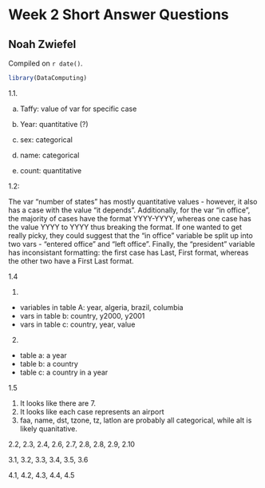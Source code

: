 # Week 2 Short Answer Questions

## Noah Zwiefel

<!-- leave this material as is -->
Compiled on `r date()`.

```r
library(DataComputing)
```
<!-- put your content after this line -->

1.1.

a) Taffy: value of var for specific case

b) Year: quantitative (?)

c) sex: categorical

d) name: categorical

e) count: quantitative

1.2:

The var "number of states" has mostly quantitative values - however, it also has a case with the value "it depends". Additionally, for the var "in office", the majority of cases have the format YYYY-YYYY, whereas one case has the value YYYY to YYYY thus breaking the format. If one wanted to get really picky, they could suggest that the "in office" variable be split up into two vars - "entered office" and "left office". Finally, the "president" variable has inconsistant formatting: the first case has Last, First format, whereas the other two have a First Last format.

1.4

1. 

- variables in table A: year, algeria, brazil, columbia
- vars in table b: country, y2000, y2001
- vars in table c: country, year, value

2. 

- table a: a year
- table b: a country
- table c: a country in a year

1.5

1. It looks like there are 7.
2. It looks like each case represents an airport
3. faa, name, dst, tzone, tz, latlon are probably all categorical, while alt is likely quanitative.

2.2, 2.3, 2.4, 2.6, 2.7, 2.8, 2.8, 2.9, 2.10

3.1, 3.2, 3.3, 3.4, 3.5, 3.6

4.1, 4.2, 4.3, 4.4, 4.5
